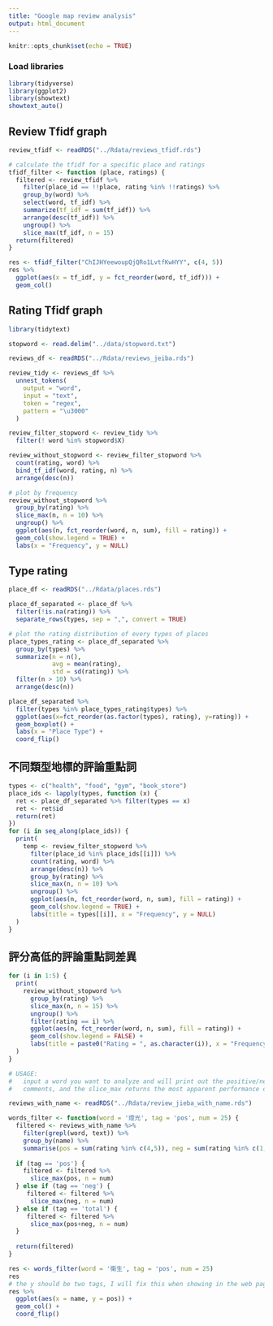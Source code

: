 ```yaml
---
title: "Google map review analysis"
output: html_document
---
```


```r
knitr::opts_chunk$set(echo = TRUE)
```

### Load libraries

```r
library(tidyverse)
library(ggplot2)
library(showtext)
showtext_auto()
```

## Review Tfidf graph

```r
review_tfidf <- readRDS("../Rdata/reviews_tfidf.rds")

# calculate the tfidf for a specific place and ratings
tfidf_filter <- function (place, ratings) {
  filtered <- review_tfidf %>%
    filter(place_id == !!place, rating %in% !!ratings) %>%
    group_by(word) %>%
    select(word, tf_idf) %>%
    summarize(tf_idf = sum(tf_idf)) %>%
    arrange(desc(tf_idf)) %>%
    ungroup() %>%
    slice_max(tf_idf, n = 15)
  return(filtered)
}

res <- tfidf_filter("ChIJHYeewoupQjQRo1LvtfKwHYY", c(4, 5))
res %>%
  ggplot(aes(x = tf_idf, y = fct_reorder(word, tf_idf))) +
  geom_col()
```

## Rating Tfidf graph

```r
library(tidytext)

stopword <- read.delim("../data/stopword.txt")

reviews_df <- readRDS("../Rdata/reviews_jeiba.rds")

review_tidy <- reviews_df %>%
  unnest_tokens(
    output = "word",
    input = "text",
    token = "regex",
    pattern = "\u3000"
  )

review_filter_stopword <- review_tidy %>%
  filter(! word %in% stopword$X)

review_without_stopword <- review_filter_stopword %>%
  count(rating, word) %>%
  bind_tf_idf(word, rating, n) %>%
  arrange(desc(n))

# plot by frequency
review_without_stopword %>%
  group_by(rating) %>%
  slice_max(n, n = 10) %>%
  ungroup() %>%
  ggplot(aes(n, fct_reorder(word, n, sum), fill = rating)) +
  geom_col(show.legend = TRUE) +
  labs(x = "Frequency", y = NULL)
```


## Type rating

```r
place_df <- readRDS("../Rdata/places.rds")

place_df_separated <- place_df %>%
  filter(!is.na(rating)) %>%
  separate_rows(types, sep = ",", convert = TRUE)

# plot the rating distribution of every types of places
place_types_rating <- place_df_separated %>%
  group_by(types) %>%
  summarize(n = n(),
            avg = mean(rating),
            std = sd(rating)) %>%
  filter(n > 10) %>%
  arrange(desc(n))

place_df_separated %>%
  filter(types %in% place_types_rating$types) %>%
  ggplot(aes(x=fct_reorder(as.factor(types), rating), y=rating)) +
  geom_boxplot() +
  labs(x = "Place Type") +
  coord_flip()
```

## 不同類型地標的評論重點詞

```r
types <- c("health", "food", "gym", "book_store")
place_ids <- lapply(types, function (x) {
  ret <- place_df_separated %>% filter(types == x)
  ret <- ret$id
  return(ret)
})
for (i in seq_along(place_ids)) {
  print(
    temp <- review_filter_stopword %>%
      filter(place_id %in% place_ids[[i]]) %>%
      count(rating, word) %>%
      arrange(desc(n)) %>%
      group_by(rating) %>%
      slice_max(n, n = 10) %>%
      ungroup() %>%
      ggplot(aes(n, fct_reorder(word, n, sum), fill = rating)) +
      geom_col(show.legend = TRUE) +
      labs(title = types[[i]], x = "Frequency", y = NULL)
  )
}
```

## 評分高低的評論重點詞差異

```r
for (i in 1:5) {
  print(
    review_without_stopword %>%
      group_by(rating) %>%
      slice_max(n, n = 15) %>%
      ungroup() %>%
      filter(rating == i) %>%
      ggplot(aes(n, fct_reorder(word, n, sum), fill = rating)) +
      geom_col(show.legend = FALSE) +
      labs(title = paste0("Rating = ", as.character(i)), x = "Frequency", y = NULL)
  )
}
```

```r
# USAGE:
#   input a word you want to analyze and will print out the positive/negative/total
#   comments, and the slice_max returns the most apparent performance of num places

reviews_with_name <- readRDS("../Rdata/review_jieba_with_name.rds")

words_filter <- function(word = '燈光', tag = 'pos', num = 25) {
  filtered <- reviews_with_name %>%
    filter(grepl(word, text)) %>%
    group_by(name) %>%
    summarise(pos = sum(rating %in% c(4,5)), neg = sum(rating %in% c(1,2,3)))
  
  if (tag == 'pos') {
    filtered <- filtered %>% 
      slice_max(pos, n = num)
  } else if (tag == 'neg') {
     filtered <- filtered %>% 
      slice_max(neg, n = num)
  } else if (tag == 'total') {
     filtered <- filtered %>% 
      slice_max(pos+neg, n = num)
  }
  
  return(filtered)
}

res <- words_filter(word = '衛生', tag = 'pos', num = 25)
res
# the y should be two tags, I will fix this when showing in the web page
res %>%
  ggplot(aes(x = name, y = pos)) +
  geom_col() +
  coord_flip()

```
